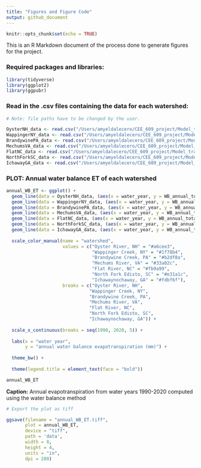 ```yaml
---
title: "Figures and Figure Code"
output: github_document
---
```


```r
knitr::opts_chunk$set(echo = TRUE)
```

This is an R Markdown document of the process done to generate figures for the project.

### Required packages and libraries:

```r
library(tidyverse)
library(ggplot2)
library(ggpubr)
```

### Read in the .csv files containing the data for each watershed:

```r

# Note: file paths have to be changed by the user.

OysterNH_data <- read.csv("/Users/amyeldalecero/CEE_609_project/Model_train_and_validate_code/data/OysterNH_data.csv")
WappingerNY_data <- read.csv("/Users/amyeldalecero/CEE_609_project/Model_train_and_validate_code/data/WappingerNY_data.csv")
BrandywinePA_data <- read.csv("/Users/amyeldalecero/CEE_609_project/Model_train_and_validate_code/data/BrandywinePA_data.csv")
MechumsVA_data <- read.csv("/Users/amyeldalecero/CEE_609_project/Model_train_and_validate_code/data/MechumsVA_data.csv")
FlatNC_data <- read.csv("/Users/amyeldalecero/CEE_609_project/Model_train_and_validate_code/data/FlatNC_data.csv")
NorthForkSC_data <- read.csv("/Users/amyeldalecero/CEE_609_project/Model_train_and_validate_code/data/NorthForkSC_data.csv")
IchawayGA_data <- read.csv("/Users/amyeldalecero/CEE_609_project/Model_train_and_validate_code/data/IchawayGA_data.csv")

```


### PLOT: Annual water balance ET of each watershed

```r

annual_WB_ET <- ggplot() +
  geom_line(data = OysterNH_data, (aes(x = water_year, y = WB_annual_total_aet, color = "Oyster River, NH"))) +
  geom_line(data = WappingerNY_data, (aes(x = water_year, y = WB_annual_total_aet, color = "Wappinger Creek, NY"))) +
  geom_line(data = BrandywinePA_data, (aes(x = water_year, y = WB_annual_total_aet, color = "Brandywine Creek, PA"))) +
  geom_line(data = MechumsVA_data, (aes(x = water_year, y = WB_annual_total_aet, color = "Mechums River, VA"))) +
  geom_line(data = FlatNC_data, (aes(x = water_year, y = WB_annual_total_aet, color = "Flat River, NC"))) +
  geom_line(data = NorthForkSC_data, (aes(x = water_year, y = WB_annual_total_aet, color = "North Fork Edisto, SC"))) +
  geom_line(data = IchawayGA_data, (aes(x = water_year, y = WB_annual_total_aet, color = "Ichawaynochaway, GA"))) +
  
  scale_color_manual(name = "watershed",
                     values = c("Oyster River, NH" = "#a6cee3",
                                "Wappinger Creek, NY" = "#1f78b4",
                                "Brandywine Creek, PA" = "#b2df8a",
                                "Mechums River, VA" = "#33a02c",
                                "Flat River, NC" = "#fb9a99",
                                "North Fork Edisto, SC" = "#e31a1c",
                                "Ichawaynochaway, GA" = "#fdbf6f"),
                     breaks = c("Oyster River, NH",
                               "Wappinger Creek, NY",
                               "Brandywine Creek, PA",
                               "Mechums River, VA",
                               "Flat River, NC",
                               "North Fork Edisto, SC",
                               "Ichawaynochaway, GA")) +
  
  scale_x_continuous(breaks = seq(1990, 2020, 5)) +
  
  labs(x = "water year",
       y = "annual water balance evapotranspiration (mm)") +
  
  theme_bw() +
  
  theme(legend.title = element_text(face = "bold"))

annual_WB_ET

```
**Caption:** Annual evapotranspiration from water years 1990-2020 computed using the water balance method


```r
# Export the plot as tiff

ggsave(filename = "annual_WB_ET.tiff",
       plot = annual_WB_ET,
       device = "tiff",
       path = 'data',
       width = 8,
       height = 4,
       units = "in",
       dpi = 200)
```

###
